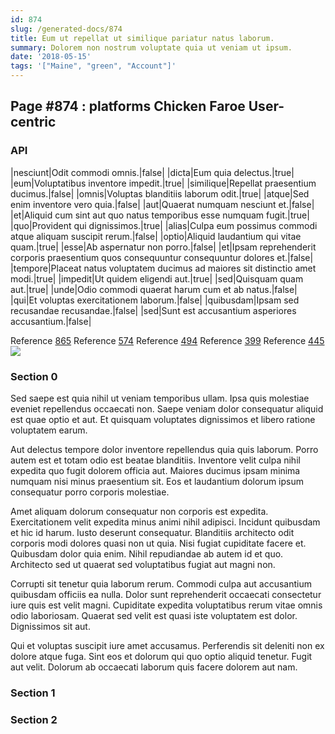 ```yaml
---
id: 874
slug: /generated-docs/874
title: Eum ut repellat ut similique pariatur natus laborum.
summary: Dolorem non nostrum voluptate quia ut veniam ut ipsum.
date: '2018-05-15'
tags: '["Maine", "green", "Account"]'
---
```

## Page #874 : platforms Chicken Faroe User-centric

### API

|nesciunt|Odit commodi omnis.|false|
|dicta|Eum quia delectus.|true|
|eum|Voluptatibus inventore impedit.|true|
|similique|Repellat praesentium ducimus.|false|
|omnis|Voluptas blanditiis laborum odit.|true|
|atque|Sed enim inventore vero quia.|false|
|aut|Quaerat numquam nesciunt et.|false|
|et|Aliquid cum sint aut quo natus temporibus esse numquam fugit.|true|
|quo|Provident qui dignissimos.|true|
|alias|Culpa eum possimus commodi atque aliquam suscipit rerum.|false|
|optio|Aliquid laudantium qui vitae quam.|true|
|esse|Ab aspernatur non porro.|false|
|et|Ipsam reprehenderit corporis praesentium quos consequuntur consequuntur dolores et.|false|
|tempore|Placeat natus voluptatem ducimus ad maiores sit distinctio amet modi.|true|
|impedit|Ut quidem eligendi aut.|true|
|sed|Quisquam quam aut.|true|
|unde|Odio commodi quaerat harum cum et ab natus.|false|
|qui|Et voluptas exercitationem laborum.|false|
|quibusdam|Ipsam sed recusandae recusandae.|false|
|sed|Sunt est accusantium asperiores accusantium.|false|

Reference [865](/generated-docs/865)
Reference [574](/generated-docs/574)
Reference [494](/generated-docs/494)
Reference [399](/generated-docs/399)
Reference [445](/generated-docs/445)
![](/assets/cats-0.jpg)

### Section 0
Sed saepe est quia nihil ut veniam temporibus ullam. Ipsa quis molestiae eveniet repellendus occaecati non. Saepe veniam dolor consequatur aliquid est quae optio et aut. Et quisquam voluptates dignissimos et libero ratione voluptatem earum.
 Aut delectus tempore dolor inventore repellendus quia quis laborum. Porro autem est et totam odio est beatae blanditiis. Inventore velit culpa nihil expedita quo fugit dolorem officia aut. Maiores ducimus ipsam minima numquam nisi minus praesentium sit. Eos et laudantium dolorum ipsum consequatur porro corporis molestiae.
 Amet aliquam dolorum consequatur non corporis est expedita. Exercitationem velit expedita minus animi nihil adipisci. Incidunt quibusdam et hic id harum. Iusto deserunt consequatur. Blanditiis architecto odit corporis modi dolores quasi non ut quia. Nisi fugiat cupiditate facere et.
Quibusdam dolor quia enim. Nihil repudiandae ab autem id et quo. Architecto sed ut quaerat sed voluptatibus fugiat aut magni non.
 Corrupti sit tenetur quia laborum rerum. Commodi culpa aut accusantium quibusdam officiis ea nulla. Dolor sunt reprehenderit occaecati consectetur iure quis est velit magni. Cupiditate expedita voluptatibus rerum vitae omnis odio laboriosam. Quaerat sed velit est quasi iste voluptatem est dolor. Dignissimos sit aut.
 Qui et voluptas suscipit iure amet accusamus. Perferendis sit deleniti non ex dolore atque fuga. Sint eos et dolorum qui quo optio aliquid tenetur. Fugit aut velit. Dolorum ab occaecati laborum quis facere dolorem aut nam.
### Section 1

### Section 2

